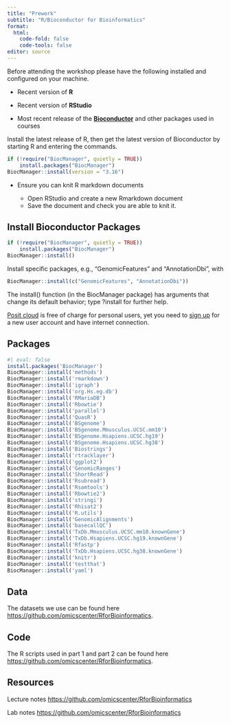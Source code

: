 ---
title: "Prework"
subtitle: "R/Bioconductor for Bioinformatics"
format: 
  html:
    code-fold: false
    code-tools: false
editor: source
---

Before attending the workshop please have the following installed and configured on your machine.

-   Recent version of **R**

-   Recent version of **RStudio**

-   Most recent release of the [**Bioconductor**](https://www.bioconductor.org/install/) and other packages used in courses

Install the latest release of R, then get the latest version of Bioconductor by starting R and entering the commands. 

```{r, eval=FALSE}
if (!require("BiocManager", quietly = TRUE))
    install.packages("BiocManager")
BiocManager::install(version = "3.16")
```

- Ensure you can knit R markdown documents

    -   Open RStudio and create a new Rmarkdown document
    -   Save the document and check you are able to knit it.

## Install Bioconductor Packages
```{r, eval=FALSE}
if (!require("BiocManager", quietly = TRUE))
    install.packages("BiocManager")
BiocManager::install()
```

Install specific packages, e.g., “GenomicFeatures” and “AnnotationDbi”, with


```{r, eval=FALSE}
BiocManager::install(c("GenomicFeatures", "AnnotationDbi"))
```

The install() function (in the BiocManager package) has arguments that change its default behavior; type ?install for further help.


[Posit cloud](https://posit.cloud) is free of charge for personal users, yet you need to [sign up](https://posit.cloud/plans/free) for a new user account and have internet connection.

## Packages 

```{r}
#| eval: false
install.packages('BiocManager')
BiocManager::install('methods')
BiocManager::install('rmarkdown')
BiocManager::install('igraph')
BiocManager::install('org.Hs.eg.db')
BiocManager::install('RMariaDB')
BiocManager::install('Rbowtie')
BiocManager::install('parallel')
BiocManager::install('QuasR')
BiocManager::install('BSgenome')
BiocManager::install('BSgenome.Mmusculus.UCSC.mm10')
BiocManager::install('BSgenome.Hsapiens.UCSC.hg19')
BiocManager::install('BSgenome.Hsapiens.UCSC.hg38')
BiocManager::install('Biostrings')
BiocManager::install('rtracklayer')
BiocManager::install('ggplot2')
BiocManager::install('GenomicRanges')
BiocManager::install('ShortRead')
BiocManager::install('Rsubread')
BiocManager::install('Rsamtools')
BiocManager::install('Rbowtie2')
BiocManager::install('stringi')
BiocManager::install('Rhisat2')
BiocManager::install('R.utils')
BiocManager::install('GenomicAlignments')
BiocManager::install('basecallQC')
BiocManager::install('TxDb.Mmusculus.UCSC.mm10.knownGene')
BiocManager::install('TxDb.Hsapiens.UCSC.hg19.knownGene')
BiocManager::install('Rfastp')
BiocManager::install('TxDb.Hsapiens.UCSC.hg38.knownGene')
BiocManager::install('knitr')
BiocManager::install('testthat')
BiocManager::install('yaml')
```


## Data

The datasets we use can be found here <https://github.com/omicscenter/RforBioinformatics>.

## Code

The R scripts used in part 1 and part 2 can be found here <https://github.com/omicscenter/RforBioinformatics>.

## Resources

Lecture notes <https://github.com/omicscenter/RforBioinformatics>

Lab notes <https://github.com/omicscenter/RforBioinformatics>

